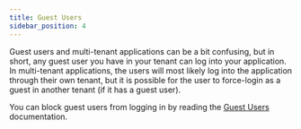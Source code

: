 ```yaml
---
title: Guest Users
sidebar_position: 4
---
```


Guest users and multi-tenant applications can be a bit confusing, but in short, any guest user you have in your tenant
can log into your application. In multi-tenant applications, the users will most likely log into the application through their own tenant,
but it is possible for the user to force-login as a guest in another tenant (if it has a guest user).

You can block guest users from logging in by reading the [Guest Users](../single-tenant/guest_users.mdx) documentation.
